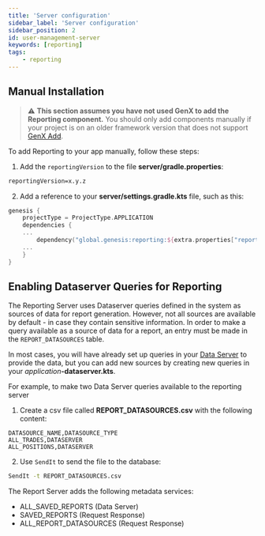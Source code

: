 ```yaml
---
title: 'Server configuration'
sidebar_label: 'Server configuration'
sidebar_position: 2
id: user-management-server
keywords: [reporting]
tags:
    - reporting
---
```


## Manual Installation
> :warning: **This section assumes you have not used GenX to add the Reporting component.** You should only add components manually if your project is on an older framework version that does not support [GenX Add](../reporting-installation).

To add Reporting to your app manually, follow these steps:

1. Add the `reportingVersion` to the file **server/gradle.properties**:

```xml
reportingVersion=x.y.z
```

2. Add a reference to your **server/settings.gradle.kts** file, such as this:

```kotlin
genesis {
    projectType = ProjectType.APPLICATION
    dependencies {
    ...
        dependency("global.genesis:reporting:${extra.properties["reportingVersion"]}")
    ...
    }
}
```

## Enabling Dataserver Queries for Reporting

The Reporting Server uses Dataserver queries defined in the system as sources of data for report generation. However, not all sources are available by default - in case they contain sensitive information. In order to make a query available as a source of data for a report, an entry must be made in the `REPORT_DATASOURCES` table.

In most cases, you will have already set up queries in your [Data Server](../../../server/data-server/basics/) to provide the data, but you can add new sources by creating new queries in your _application_**-dataserver.kts**.

For example, to make two Data Server queries available to the reporting server

1. Create a csv file called **REPORT_DATASOURCES.csv** with the following content:
```csv
DATASOURCE_NAME,DATASOURCE_TYPE
ALL_TRADES,DATASERVER
ALL_POSITIONS,DATASERVER
```

2. Use `SendIt` to send the file to the database:
```bash
SendIt -t REPORT_DATASOURCES.csv
```

The Report Server adds the following metadata services:

- ALL_SAVED_REPORTS (Data Server)
- SAVED_REPORTS (Request Response)
- ALL_REPORT_DATASOURCES (Request Response)

